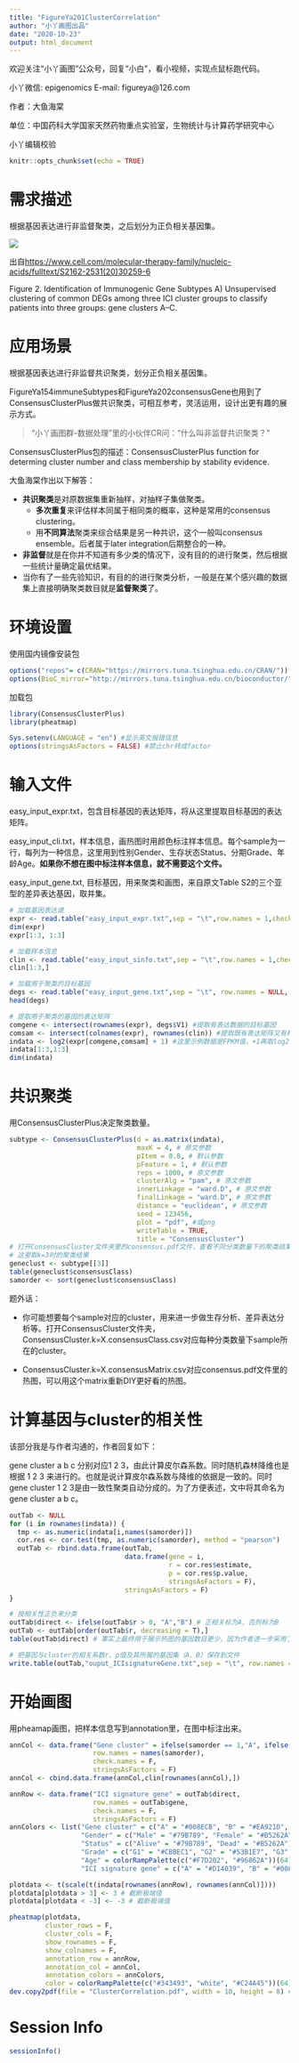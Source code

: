 ```yaml
---
title: "FigureYa201ClusterCorrelation"
author: "小丫画图出品"
date: "2020-10-23"
output: html_document
---
```

欢迎关注“小丫画图”公众号，回复“小白”，看小视频，实现点鼠标跑代码。

小丫微信: epigenomics  E-mail: figureya@126.com

作者：大鱼海棠

单位：中国药科大学国家天然药物重点实验室，生物统计与计算药学研究中心

小丫编辑校验

```r
knitr::opts_chunk$set(echo = TRUE)
```

# 需求描述

根据基因表达进行非监督聚类，之后划分为正负相关基因集。

![](example.png)

出自<https://www.cell.com/molecular-therapy-family/nucleic-acids/fulltext/S2162-2531(20)30259-6>

Figure 2. Identification of Immunogenic Gene Subtypes
A) Unsupervised clustering of common DEGs among three ICI cluster groups to classify patients into three groups: gene clusters A–C.

# 应用场景

根据基因表达进行非监督共识聚类，划分正负相关基因集。

FigureYa154immuneSubtypes和FigureYa202consensusGene也用到了ConsensusClusterPlus做共识聚类，可相互参考，灵活运用，设计出更有趣的展示方式。

> “小丫画图群-数据处理”里的小伙伴CR问：“什么叫非监督共识聚类？”

ConsensusClusterPlus包的描述：ConsensusClusterPlus function for determing cluster number and class membership by stability evidence.

大鱼海棠作出以下解答：

- **共识聚类**是对原数据集重新抽样，对抽样子集做聚类。
  - **多次重复**来评估样本同属于相同类的概率，这种是常用的consensus clustering。
  - 用**不同算法**聚类来综合结果是另一种共识，这个一般叫consensus ensemble。后者属于later integration后期整合的一种。

- **非监督**就是在你并不知道有多少类的情况下，没有目的的进行聚类，然后根据一些统计量确定最优结果。
- 当你有了一些先验知识，有目的的进行聚类分析，一般是在某个感兴趣的数据集上直接明确聚类数目就是**监督聚类**了。

# 环境设置

使用国内镜像安装包

```r
options("repos"= c(CRAN="https://mirrors.tuna.tsinghua.edu.cn/CRAN/"))
options(BioC_mirror="http://mirrors.tuna.tsinghua.edu.cn/bioconductor/")

```

加载包

```r
library(ConsensusClusterPlus)
library(pheatmap)

Sys.setenv(LANGUAGE = "en") #显示英文报错信息
options(stringsAsFactors = FALSE) #禁止chr转成factor
```

# 输入文件

easy_input_expr.txt，包含目标基因的表达矩阵，将从这里提取目标基因的表达矩阵。

easy_input_cli.txt，样本信息，画热图时用颜色标注样本信息。每个sample为一行，每列为一种信息，这里用到性别Gender、生存状态Status、分期Grade、年龄Age。**如果你不想在图中标注样本信息，就不需要这个文件。**

easy_input_gene.txt, 目标基因，用来聚类和画图，来自原文Table S2的三个亚型的差异表达基因，取并集。

```r
# 加载基因表达谱
expr <- read.table("easy_input_expr.txt",sep = "\t",row.names = 1,check.names = F,stringsAsFactors = F,header = T)
dim(expr)
expr[1:3, 1:3]

# 加载样本信息
clin <- read.table("easy_input_sinfo.txt",sep = "\t",row.names = 1,check.names = F,stringsAsFactors = F,header = T)
clin[1:3,]

# 加载用于聚类的目标基因
degs <- read.table("easy_input_gene.txt",sep = "\t", row.names = NULL, header = F,stringsAsFactors = F,check.names = F)
head(degs)

# 提取用于聚类的基因的表达矩阵
comgene <- intersect(rownames(expr), degs$V1) #提取有表达数据的目标基因
comsam <- intersect(colnames(expr), rownames(clin)) #提取既有表达矩阵又有样本信息的样本
indata <- log2(expr[comgene,comsam] + 1) #这里示例数据是FPKM值，+1再取log2，实际应用时根据自己的数据灵活处理
indata[1:3,1:3]
dim(indata)
```

# 共识聚类

用ConsensusClusterPlus决定聚类数量。

```r
subtype <- ConsensusClusterPlus(d = as.matrix(indata),
                                maxK = 4, # 原文参数
                                pItem = 0.8, # 默认参数
                                pFeature = 1, # 默认参数
                                reps = 1000, # 原文参数
                                clusterAlg = "pam", # 原文参数
                                innerLinkage = "ward.D", # 原文参数
                                finalLinkage = "ward.D", # 原文参数
                                distance = "euclidean", # 原文参数
                                seed = 123456,
                                plot = "pdf", #或png
                                writeTable = TRUE,
                                title = "ConsensusCluster") 
# 打开ConsensusCluster文件夹里的consensus.pdf文件，查看不同分类数量下的聚类结果
# 这里取k=3时的聚类结果
geneclust <- subtype[[3]]
table(geneclust$consensusClass)
samorder <- sort(geneclust$consensusClass)
```

题外话：

- 你可能想要每个sample对应的cluster，用来进一步做生存分析、差异表达分析等。打开ConsensusCluster文件夹，ConsensusCluster.k=X.consensusClass.csv对应每种分类数量下sample所在的cluster。

- ConsensusCluster.k=X.consensusMatrix.csv对应consensus.pdf文件里的热图，可以用这个matrix重新DIY更好看的热图。

# 计算基因与cluster的相关性

该部分我是与作者沟通的，作者回复如下：

gene cluster a b c 分别对应1 2 3，由此计算皮尔森系数。同时随机森林降维也是根据 1 2 3 来进行的。也就是说计算皮尔森系数与降维的依据是一致的。同时 gene cluster 1 2 3是由一致性聚类自动分成的。为了方便表述，文中将其命名为gene cluster a b c。

```r
outTab <- NULL
for (i in rownames(indata)) {
  tmp <- as.numeric(indata[i,names(samorder)])
  cor.res <- cor.test(tmp, as.numeric(samorder), method = "pearson")
  outTab <- rbind.data.frame(outTab,
                             data.frame(gene = i,
                                        r = cor.res$estimate,
                                        p = cor.res$p.value,
                                        stringsAsFactors = F),
                             stringsAsFactors = F)
}

# 按相关性正负来分类
outTab$direct <- ifelse(outTab$r > 0, "A","B") # 正相关标为A，否则标为B
outTab <- outTab[order(outTab$r, decreasing = T),]
table(outTab$direct) # 事实上最终用于展示热图的基因数目更少，因为作者进一步采用了随机森林降维

# 把基因与cluster的相关系数r、p值及其所属的基因集（A、B）保存到文件
write.table(outTab,"ouput_ICIsignatureGene.txt",sep = "\t", row.names = F, col.names = T, quote = F)
```

# 开始画图

用pheamap画图，把样本信息写到annotation里，在图中标注出来。

```r
annCol <- data.frame("Gene cluster" = ifelse(samorder == 1,"A", ifelse(samorder == 2, "B", "C")),
                     row.names = names(samorder),
                     check.names = F,
                     stringsAsFactors = F)
annCol <- cbind.data.frame(annCol,clin[rownames(annCol),])

annRow <- data.frame("ICI signature gene" = outTab$direct,
                     row.names = outTab$gene,
                     check.names = F,
                     stringsAsFactors = F)
annColors <- list("Gene cluster" = c("A" = "#008ECB", "B" = "#EA921D", "C" = "#D14039"),
                  "Gender" = c("Male" = "#79B789", "Female" = "#B5262A"),
                  "Status" = c("Alive" = "#79B789", "Dead" = "#B5262A"),
                  "Grade" = c("G1" = "#CBBEC1", "G2" = "#53B1E7", "G3" = "#C78157", "G4" = "#A54D48"),
                  "Age" = colorRampPalette(c("#F7D202", "#96862A"))(64),
                  "ICI signature gene" = c("A" = "#D14039", "B" = "#008ECB"))

plotdata <- t(scale(t(indata[rownames(annRow), rownames(annCol)])))
plotdata[plotdata > 3] <- 3 # 截断极端值
plotdata[plotdata < -3] <- -3 # 截断极端值

pheatmap(plotdata,
         cluster_rows = F,
         cluster_cols = F,
         show_rownames = F,
         show_colnames = F,
         annotation_row = annRow,
         annotation_col = annCol,
         annotation_colors = annColors,
         color = colorRampPalette(c("#343493", "white", "#C24A45"))(64))
dev.copy2pdf(file = "ClusterCorrelation.pdf", width = 10, height = 8) # 保存图像
```

# Session Info

```r
sessionInfo()
```